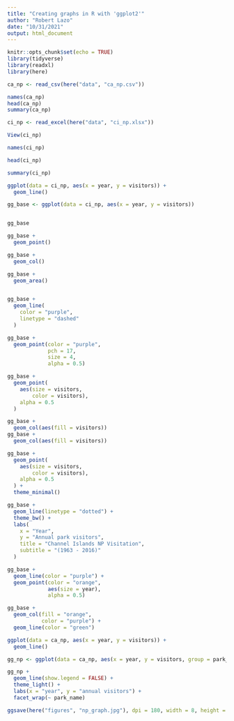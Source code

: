 ```yaml
---
title: "Creating graphs in R with 'ggplot2'"
author: "Robert Lazo"
date: "10/31/2021"
output: html_document
---
```


```r
knitr::opts_chunk$set(echo = TRUE)
library(tidyverse)
library(readxl)
library(here)
```


```r
ca_np <- read_csv(here("data", "ca_np.csv"))

names(ca_np)
head(ca_np)
summary(ca_np)

ci_np <- read_excel(here("data", "ci_np.xlsx"))

View(ci_np)

names(ci_np)

head(ci_np)

summary(ci_np)

ggplot(data = ci_np, aes(x = year, y = visitors)) +
  geom_line()

gg_base <- ggplot(data = ci_np, aes(x = year, y = visitors))


gg_base

gg_base +
  geom_point()

gg_base + 
  geom_col()

gg_base +
  geom_area()


gg_base +
  geom_line(
    color = "purple",
    linetype = "dashed"
  )

gg_base + 
  geom_point(color = "purple",
             pch = 17,
             size = 4,
             alpha = 0.5)

gg_base + 
  geom_point(
    aes(size = visitors,
        color = visitors),
    alpha = 0.5
  )

gg_base + 
  geom_col(aes(fill = visitors))
gg_base + 
  geom_col(aes(fill = visitors))

gg_base +
  geom_point(
    aes(size = visitors,
        color = visitors),
    alpha = 0.5
  ) +
  theme_minimal()

gg_base +
  geom_line(linetype = "dotted") +
  theme_bw() +
  labs(
    x = "Year",
    y = "Annual park visitors",
    title = "Channel Islands NP Visitation",
    subtitle = "(1963 - 2016)"
  )

gg_base +
  geom_line(color = "purple") +
  geom_point(color = "orange",
             aes(size = year),
             alpha = 0.5)

gg_base +
  geom_col(fill = "orange",
           color = "purple") +
  geom_line(color = "green")

ggplot(data = ca_np, aes(x = year, y = visitors)) +
  geom_line()

gg_np <- ggplot(data = ca_np, aes(x = year, y = visitors, group = park_name))

gg_np +
  geom_line(show.legend = FALSE) +
  theme_light() + 
  labs(x = "year", y = "annual visitors") +
  facet_wrap(~ park_name)

ggsave(here("figures", "np_graph.jpg"), dpi = 180, width = 8, height = 7)

```

